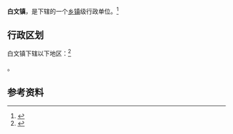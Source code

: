 {{中国乡级行政区|14/11/24/101/000}}

'''白文镇'''，是{{PRC admin/fullname|14/11/24/101/000|3}}下辖的一个[[乡镇|乡镇]]级行政单位。<ref>{{PRC admin/ref sgc|{{PRC admin/parent|14/11/24/101/000}}}}</ref>

== 行政区划 ==

白文镇下辖以下地区：<ref>{{PRC admin/ref sgc|14/11/24/101/000}}</ref>

{{PRC admin/children|14/11/24/101/000}}。

== 参考资料 ==

{{reflist}}

{{行政区划小作品}}
{{PRC admin/navcat|14/11/24/101/000}}